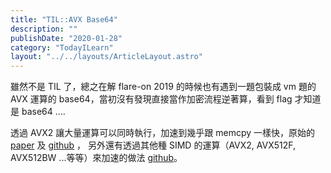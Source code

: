 ```yaml
---
title: "TIL::AVX Base64"
description: ""
publishDate: "2020-01-28"
category: "TodayILearn"
layout: "../../layouts/ArticleLayout.astro"
---
```



雖然不是 TIL 了，總之在解 flare-on 2019 的時候也有遇到一題包裝成 vm 題的 AVX 運算的 base64，當初沒有發現直接當作加密流程逆著算，看到 flag 才知道是 base64 ....


透過 AVX2 讓大量運算可以同時執行，加速到幾乎跟 memcpy 一樣快，原始的 [paper](https://arxiv.org/abs/1704.00605) 及 [github](https://github.com/lemire/fastbase64) ， 另外還有透過其他種 SIMD 的運算（AVX2, AVX512F, AVX512BW ...等等）來加速的做法 [github](https://github.com/WojciechMula/base64simd)。
